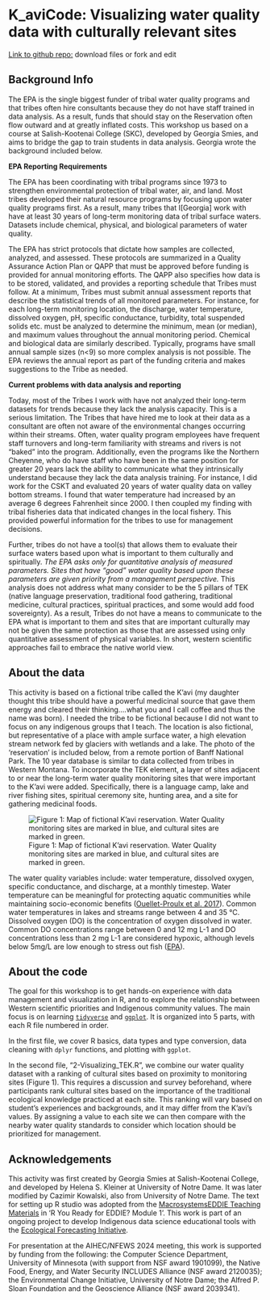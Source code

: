 
# K_aviCode: Visualizing water quality data with culturally relevant sites

[Link to github repo:](https://github.com/IndigenousEnvDataSci/WaterQuality_mod1.git) download files or fork and edit 


## Background Info 

The EPA is the single biggest funder of tribal water quality programs and that tribes often hire consultants because they do not have staff trained in data analysis.  As a result, funds that should stay on the Reservation often flow outward and at greatly inflated costs. This workshop us based on a course at Salish-Kootenai College (SKC), developed by Georgia Smies, and aims to bridge the gap to train students in data analysis. Georgia wrote the background included below. 

**EPA Reporting Requirements**

The EPA has been coordinating with tribal programs since 1973 to strengthen environmental protection of tribal water, air, and land.  Most tribes developed their natural resource programs by focusing upon water quality programs first.  As a result, many tribes that I[Georgia] work with have at least 30 years of long-term monitoring data of tribal surface waters.  Datasets include chemical, physical, and biological parameters of water quality.

The EPA has strict protocols that dictate how samples are collected, analyzed, and assessed.  These protocols are summarized in a Quality Assurance Action Plan or QAPP that must be approved before funding is provided for annual monitoring efforts.  The QAPP also specifies how data is to be stored, validated, and provides a reporting schedule that Tribes must follow. At a minimum, Tribes must submit annual assessment reports that describe the statistical trends of all monitored parameters.  For instance, for each long-term monitoring location, the discharge, water temperature, dissolved oxygen, pH, specific conductance, turbidity, total suspended solids etc. must be analyzed to determine the minimum, mean (or median), and maximum values throughout the annual monitoring period.  Chemical and biological data are similarly described.  Typically, programs have small annual sample sizes (n<9) so more complex analysis is not possible.  The EPA reviews the annual report as part of the funding criteria and makes suggestions to the Tribe as needed.

**Current problems with data analysis and reporting**

Today, most of the Tribes I work with have not analyzed their long-term datasets for trends because they lack the analysis capacity.  This is a serious limitation.  The Tribes that have hired me to look at their data as a consultant are often not aware of the environmental changes occurring within their streams.  Often, water quality program employees have frequent staff turnovers and long-term familiarity with streams and rivers is not “baked” into the program.  Additionally, even the programs like the Northern Cheyenne, who do have staff who have been in the same position for greater 20 years lack the ability to communicate what they intrinsically understand because they lack the data analysis training.  For instance, I did work for the CSKT and evaluated 20 years of water quality data on valley bottom streams.  I found that water temperature had increased by an average 6 degrees Fahrenheit since 2000.  I then coupled my finding with tribal fisheries data that indicated changes in the local fishery.  This provided powerful information for the tribes to use for management decisions.

Further, tribes do not have a tool(s) that allows them to evaluate their surface waters based upon what is important to them culturally and spiritually.  *The EPA asks only for quantitative analysis of measured parameters. Sites that have “good” water quality based upon these parameters are given priority from a management perspective.*  This analysis does not address what many consider to be the 5 pillars of TEK (native language preservation, traditional food gathering, traditional medicine, cultural practices, spiritual practices, and some would add food sovereignty).  As a result, Tribes do not have a means to communicate to the EPA what is important to them and sites that are important culturally may not be given the same protection as those that are assessed using only quantitative assessment of physical variables.  In short, western scientific approaches fail to embrace the native world view.

## About the data 

This activity is based on a fictional tribe called the K'avi (my daughter thought this tribe should have a powerful medicinal source that gave them energy and cleared their thinking….what you and I call coffee and thus the name was born). I needed the tribe to be fictional because I did not want to focus on any indigenous groups that I teach. The location is also fictional, but representative of a place with ample surface water, a high elevation stream network fed by glaciers with wetlands and a lake. The photo of the 'reservation' is included below, from a remote portion of Banff National Park. The 10 year database is similar to data collected from tribes in Western Montana. To incorporate the TEK element, a layer of sites adjacent to or near the long-term water quality monitoring sites that were important to the K’avi were added.  Specifically, there is a language camp, lake and river fishing sites, spiritual ceremony site, hunting area, and a site for gathering medicinal foods. 

![Figure 1: Map of fictional K'avi reservation. Water Quality monitoring sites are marked in blue, and cultural sites are marked in green.](images/K_aviTribeMap.png)

The water quality variables include: water temperature, dissolved oxygen, specific conductance, and discharge, at a monthly timestep. Water temperature can be meaningful for protecting aquatic communities while maintaining socio-economic benefits ([Ouellet-Proulx et al. 2017](https://www.mdpi.com/2073-4441/9/7/457)). Common water temperatures in lakes and streams range between 4 and 35 °C. Dissolved oxygen (DO) is the concentration of oxygen dissolved in water. Common DO concentrations range between 0 and 12 mg L-1 and DO concentrations less than 2 mg L-1 are considered hypoxic, although levels below 5mg/L are low enough to stress out fish ([EPA](https://www.epa.gov/national-aquatic-resource-surveys/indicators-dissolved-oxygen#:~:text=Dissolved%20oxygen%20(DO)%20is%20the,of%20a%20pond%20or%20lake.)).

## About the code 

The goal for this workshop is to get hands-on experience with data management and visualization in R, and to explore the relationship between Western scientific priorities and Indigenous community values. 
The main focus is on learning [`tidyverse`]([url](https://www.tidyverse.org/)https://www.tidyverse.org/) and [`ggplot`]([url](https://ggplot2.tidyverse.org/)https://ggplot2.tidyverse.org/). It is organized into 5 parts, with each R file numbered in order. 

In the first file, we cover R basics, data types and type conversion, data cleaning with `dplyr` functions, and plotting with `ggplot`. 

In the second file, "2-Visualizing_TEK.R", we combine our water quality dataset with a ranking of cultural sites based on proximity to monitoring sites (Figure 1). This requires a discussion and survey beforehand, where participants rank cultural sites based on the importance of the traditional ecological knowledge practiced at each site. This ranking will vary based on student's experiences and backgrounds, and it may differ from the K'avi's values. By assigning a value to each site we can then compare with the nearby water quality standards to consider which location should be prioritized for management. 

## Acknowledgements 

This activity was first created by Georgia Smies at Salish-Kootenai College, and developed by Helena S. Kleiner at University of Notre Dame. It was later modified by Cazimir Kowalski, also from University of Notre Dame. The text for setting up R studio was adopted from the [MacrosystemsEDDIE Teaching Materials](https://macrosystemseddie.github.io/module1) in 'R You Ready for EDDIE? Module 1'. This work is part of an ongoing project to develop Indigenous data science educational tools with the [Ecological Forecasting Initiative](https://ecoforecast.org/).

For presentation at the AIHEC/NFEWS 2024 meeting, this work is supported by funding from the following: the Computer Science Department, University of Minnesota (with support from NSF award 1901099),  the Native Food, Energy, and Water Security INCLUDES Alliance (NSF award 2120035); the Environmental Change Initiative, University of Notre Dame; the Alfred P. Sloan Foundation and the Geoscience Alliance (NSF award 2039341). 